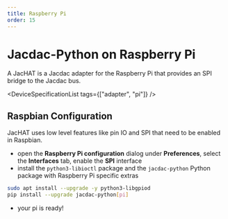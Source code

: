 ```yaml
---
title: Raspberry Pi
order: 15
---
```


# Jacdac-Python on Raspberry Pi

A JacHAT is a Jacdac adapter for the Raspberry Pi that provides an SPI bridge to the Jacdac bus.

<DeviceSpecificationList tags={["adapter", "pi"]} />

## Raspbian Configuration

JacHAT uses low level features like pin IO and SPI that need to be enabled in Raspbian.

-   open the **Raspberry Pi configuration** dialog under **Preferences**, select the **Interfaces** tab, enable the **SPI** interface
-   install the `python3-libioctl` package and the `jacdac-python` Python package with Raspberry Pi specific extras

```bash copy
sudo apt install --upgrade -y python3-libgpiod
pip install --upgrade jacdac-python[pi]
```

-   your pi is ready!
